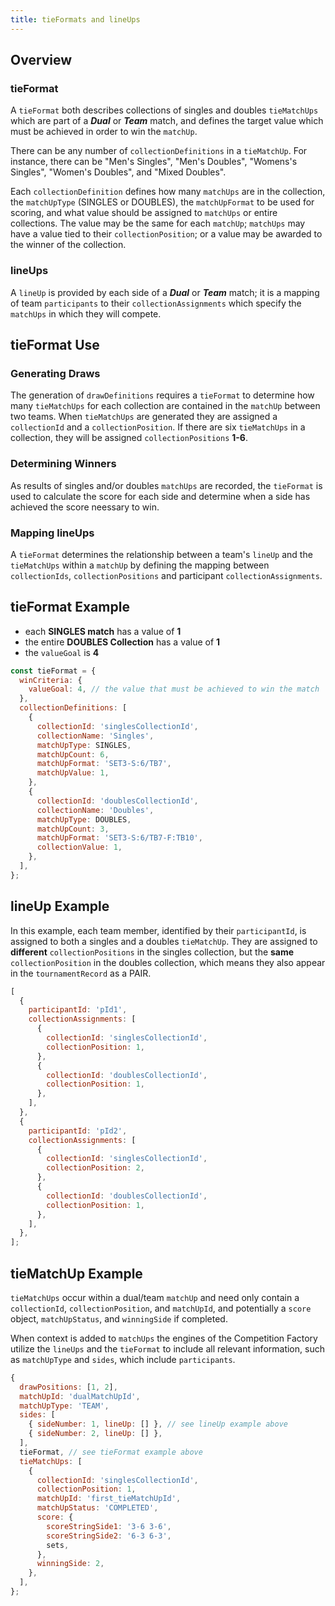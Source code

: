 ```yaml
---
title: tieFormats and lineUps
---
```


## Overview

### tieFormat

A `tieFormat` both describes collections of singles and doubles `tieMatchUps` which are part of a **_Dual_** or **_Team_** match,
and defines the target value which must be achieved in order to win the `matchUp`.

There can be any number of `collectionDefinitions` in a `tieMatchUp`.
For instance, there can be "Men's Singles", "Men's Doubles", "Womens's Singles", "Women's Doubles", and "Mixed Doubles".

Each `collectionDefinition` defines how many `matchUps` are in the collection, the `matchUpType` (SINGLES or DOUBLES), the `matchUpFormat` to be used for scoring, and what value should be assigned to `matchUps` or entire collections.
The value may be the same for each `matchUp`; `matchUps` may have a value tied to their `collectionPosition`;
or a value may be awarded to the winner of the collection.

### lineUps

A `lineUp` is provided by each side of a **_Dual_** or **_Team_** match;
it is a mapping of team `participants` to their `collectionAssignments` which specify the `matchUps` in which they will compete.

## tieFormat Use

### Generating Draws

The generation of `drawDefinitions` requires a `tieFormat` to determine how many `tieMatchUps` for each collection are contained in the `matchUp` between two teams.
When `tieMatchUps` are generated they are assigned a `collectionId` and a `collectionPosition`.
If there are six `tieMatchUps` in a collection, they will be assigned `collectionPositions` **1-6**.

### Determining Winners

As results of singles and/or doubles `matchUps` are recorded, the `tieFormat` is used to calculate the score for each side and determine when a side has achieved the score neessary to win.

### Mapping lineUps

A `tieFormat` determines the relationship between a team's `lineUp` and the `tieMatchUps` within a `matchUp` by defining the mapping between `collectionIds`, `collectionPositions` and participant `collectionAssignments`.

## tieFormat Example

- each **SINGLES match** has a value of **1**
- the entire **DOUBLES Collection** has a value of **1**
- the `valueGoal` is **4**

```js
const tieFormat = {
  winCriteria: {
    valueGoal: 4, // the value that must be achieved to win the match
  },
  collectionDefinitions: [
    {
      collectionId: 'singlesCollectionId',
      collectionName: 'Singles',
      matchUpType: SINGLES,
      matchUpCount: 6,
      matchUpFormat: 'SET3-S:6/TB7',
      matchUpValue: 1,
    },
    {
      collectionId: 'doublesCollectionId',
      collectionName: 'Doubles',
      matchUpType: DOUBLES,
      matchUpCount: 3,
      matchUpFormat: 'SET3-S:6/TB7-F:TB10',
      collectionValue: 1,
    },
  ],
};
```

## lineUp Example

In this example, each team member, identified by their `participantId`, is assigned to both a singles and a doubles `tieMatchUp`.
They are assigned to **different** `collectionPositions` in the singles collection, but the **same** `collectionPosition` in the doubles collection,
which means they also appear in the `tournamentRecord` as a PAIR.

```js
[
  {
    participantId: 'pId1',
    collectionAssignments: [
      {
        collectionId: 'singlesCollectionId',
        collectionPosition: 1,
      },
      {
        collectionId: 'doublesCollectionId',
        collectionPosition: 1,
      },
    ],
  },
  {
    participantId: 'pId2',
    collectionAssignments: [
      {
        collectionId: 'singlesCollectionId',
        collectionPosition: 2,
      },
      {
        collectionId: 'doublesCollectionId',
        collectionPosition: 1,
      },
    ],
  },
];
```

## tieMatchUp Example

`tieMatchUps` occur within a dual/team `matchUp` and need only contain a `collectionId`, `collectionPosition`, and `matchUpId`,
and potentially a `score` object, `matchUpStatus`, and `winningSide` if completed.

When context is added to `matchUps` the engines of the Competition Factory utilize the `lineUps` and the `tieFormat` to include all relevant information,
such as `matchUpType` and `sides`, which include `participants`.

```js
{
  drawPositions: [1, 2],
  matchUpId: 'dualMatchUpId',
  matchUpType: 'TEAM',
  sides: [
    { sideNumber: 1, lineUp: [] }, // see lineUp example above
    { sideNumber: 2, lineUp: [] },
  ],
  tieFormat, // see tieFormat example above
  tieMatchUps: [
    {
      collectionId: 'singlesCollectionId',
      collectionPosition: 1,
      matchUpId: 'first_tieMatchUpId',
      matchUpStatus: 'COMPLETED',
      score: {
        scoreStringSide1: '3-6 3-6',
        scoreStringSide2: '6-3 6-3',
        sets,
      },
      winningSide: 2,
    },
  ],
};
```
